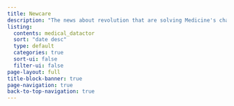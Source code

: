 ```yaml
---
title: Newcare
description: "The news about revolution that are solving Medicine's challenges"
listing:
  contents: medical_datactor
  sort: "date desc"
  type: default
  categories: true
  sort-ui: false
  filter-ui: false
page-layout: full
title-block-banner: true
page-navigation: true
back-to-top-navigation: true
---
```

